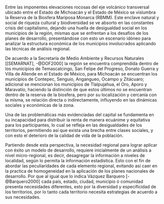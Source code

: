 Entre las imponentes elevaciones rocosas del eje volcánico transversal ubicado entre el Estado de Michoacán y el Estado de México se vislumbra la Reserva de la Biosfera Mariposa Monarca (RBMM). Este enclave natural y social de riqueza cultural y biodiversidad se ve absorto en las constantes crisis del capitalismo, dejando una huella de desigualdad social en los municipios de la región, mismas que se enfrentan a los desafíos de los planes de desarrollo, presentándose con esto un escenario idóneo para analizar la estructura económica de los municipios involucrados aplicando las técnicas de análisis regional.

De acuerdo a la Secretaría de Medio Ambiente y Recursos Naturales  [[SEMARNAT], -@DOF2000] la región se encuentra comprendida dentro de los municipios de Temascalcingo, San Felipe del Progreso, Donato Guerra y Villa de Allende en el Estado de México, para Michoacán se encuentran los municipios de Contepec, Senguio, Angangueo, Ocampo y Zitácuaro; adicional se mencionan los municipios de Tlalpujahua, el Oro, Aporo y Maravatío, haciendo la distinción de que estos últimos no se encuentran dentro de la reserva de la biosfera, pero por su localización y cercanía con la misma, se relación directa o indirectamente, influyendo en las dinámicas sociales y económicas de la zona.

Una de las problemáticas más evidenciadas del capital se fundamenta en su incapacidad para distribuir la renta de manera ecuánime y equitativa para los participantes, lo cual se refleja en las desigualdades de los territorios, permitiendo así que exista una brecha entre clases sociales, y con esto el deterioro de la calidad de vida de la población.

Partiendo desde esta perspectiva, la necesidad regional para lograr aplicar con éxito un modelo de desarrollo, requiere inicialmente de un análisis a nivel micro-regional, es decir, desagregar  la información a niveles de localidad, según lo permita la información estadística. Esto con el fin de abordar las peculiaridades de cada elemento regional, evitando así caer en la practica de homogeneidad en la aplicación de los planes nacionales de desarrollo. Por que al igual que lo indica Vázquez Barquero [-@Barquero2000] cada país, estado, ciudad, municipio ó comunidad presenta necesidades diferentes, esto por la diversidad y especificidad de los territorios, por lo tanto cada territorio necesita estrategias de acuerdo a sus necesidades.